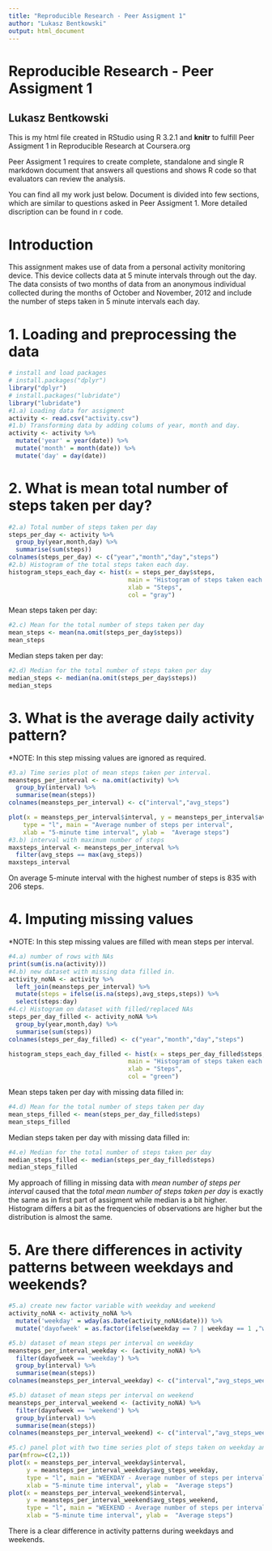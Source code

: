 ```yaml
---
title: "Reproducible Research - Peer Assigment 1"
author: "Lukasz Bentkowski"
output: html_document
---
```


# Reproducible Research - Peer Assigment 1
## Lukasz Bentkowski
This is my html file created in RStudio using R 3.2.1 and **knitr** to fulfill Peer Assigment 1 in Reproducible Research at Coursera.org

Peer Assigment 1 requires to create complete, standalone and single R markdown document that answers all questions and shows R code so that evaluators can review the analysis.

You can find all my work just below. Document is divided into few sections, which are similar to questions asked in Peer Assigment 1. More detailed discription can be found in r code.

# Introduction
This assignment makes use of data from a personal activity monitoring device. This device collects data at 5 minute intervals through out the day. The data consists of two months of data from an anonymous individual collected during the months of October and November, 2012 and include the number of steps taken in 5 minute intervals each day.

# 1. Loading and preprocessing the data
```r
# install and load packages
# install.packages("dplyr")
library("dplyr")
# install.packages("lubridate")
library("lubridate")
#1.a) Loading data for assigment
activity <- read.csv("activity.csv")
#1.b) Transforming data by adding colums of year, month and day.
activity <- activity %>%
  mutate('year' = year(date)) %>%
  mutate('month' = month(date)) %>%
  mutate('day' = day(date))
```

# 2. What is mean total number of steps taken per day?
```r
#2.a) Total number of steps taken per day
steps_per_day <- activity %>%
  group_by(year,month,day) %>%
  summarise(sum(steps))
colnames(steps_per_day) <- c("year","month","day","steps")
#2.b) Histogram of the total steps taken each day.
histogram_steps_each_day <- hist(x = steps_per_day$steps, 
                                 main = "Histogram of steps taken each day",
                                 xlab = "Steps",
                                 col = "gray")
```

Mean steps taken per day:
```r
#2.c) Mean for the total number of steps taken per day
mean_steps <- mean(na.omit(steps_per_day$steps))
mean_steps
```

Median steps taken per day:
```r
#2.d) Median for the total number of steps taken per day
median_steps <- median(na.omit(steps_per_day$steps))
median_steps
```

# 3. What is the average daily activity pattern?
*NOTE: In this step missing values are ignored as required.
```r
#3.a) Time series plot of mean steps taken per interval.
meansteps_per_interval <- na.omit(activity) %>%
  group_by(interval) %>%
  summarise(mean(steps))
colnames(meansteps_per_interval) <- c("interval","avg_steps")

plot(x = meansteps_per_interval$interval, y = meansteps_per_interval$avg_steps,
    type = "l", main = "Average number of steps per interval",
    xlab = "5-minute time interval", ylab =  "Average steps")
#3.b) interval with maximum number of steps
maxsteps_interval <- meansteps_per_interval %>%
  filter(avg_steps == max(avg_steps))
maxsteps_interval
```

On average 5-minute interval with the highest number of steps is 835 with 206 steps.

# 4. Imputing missing values
*NOTE: In this step missing values are filled with mean steps per interval.
```r
#4.a) number of rows with NAs
print(sum(is.na(activity)))
#4.b) new dataset with missing data filled in.
activity_noNA <- activity %>%
  left_join(meansteps_per_interval) %>%
  mutate(steps = ifelse(is.na(steps),avg_steps,steps)) %>%
  select(steps:day)
#4.c) Histogram on dataset with filled/replaced NAs
steps_per_day_filled <- activity_noNA %>%
  group_by(year,month,day) %>%
  summarise(sum(steps))
colnames(steps_per_day_filled) <- c("year","month","day","steps")

histogram_steps_each_day_filled <- hist(x = steps_per_day_filled$steps, 
                                 main = "Histogram of steps taken each day",
                                 xlab = "Steps",
                                 col = "green")
```

Mean steps taken per day with missing data filled in:
```r
#4.d) Mean for the total number of steps taken per day
mean_steps_filled <- mean(steps_per_day_filled$steps)
mean_steps_filled
```

Median steps taken per day with missing data filled in:
```r
#4.e) Median for the total number of steps taken per day
median_steps_filled <- median(steps_per_day_filled$steps)
median_steps_filled
```

My approach of filling in missing data with *mean number of steps per interval* caused that the *total mean number of steps taken per day* is exactly the same as in first part of assigment while median is a bit higher. Histogram differs a bit as the frequencies of observations are higher but the distribution is almost the same.

# 5. Are there differences in activity patterns between weekdays and weekends?
```r
#5.a) create new factor variable with weekday and weekend
activity_noNA <- activity_noNA %>%
  mutate('weekday' = wday(as.Date(activity_noNA$date))) %>%
  mutate('dayofweek' = as.factor(ifelse(weekday == 7 | weekday == 1 ,"weekend","weekday")))

#5.b) dataset of mean steps per interval on weekday
meansteps_per_interval_weekday <- (activity_noNA) %>%
  filter(dayofweek == 'weekday') %>%
  group_by(interval) %>%
  summarise(mean(steps))
colnames(meansteps_per_interval_weekday) <- c("interval","avg_steps_weekday")

#5.b) dataset of mean steps per interval on weekend
meansteps_per_interval_weekend <- (activity_noNA) %>%
  filter(dayofweek == 'weekend') %>%
  group_by(interval) %>%
  summarise(mean(steps))
colnames(meansteps_per_interval_weekend) <- c("interval","avg_steps_weekend")

#5.c) panel plot with two time series plot of steps taken on weekday and weekend
par(mfrow=c(2,1))
plot(x = meansteps_per_interval_weekday$interval,
     y = meansteps_per_interval_weekday$avg_steps_weekday,
     type = "l", main = "WEEKDAY - Average number of steps per interval",
     xlab = "5-minute time interval", ylab =  "Average steps")
plot(x = meansteps_per_interval_weekend$interval,
     y = meansteps_per_interval_weekend$avg_steps_weekend,
     type = "l", main = "WEEKEND - Average number of steps per interval",
     xlab = "5-minute time interval", ylab =  "Average steps")
```

There is a clear difference in activity patterns during weekdays and weekends.